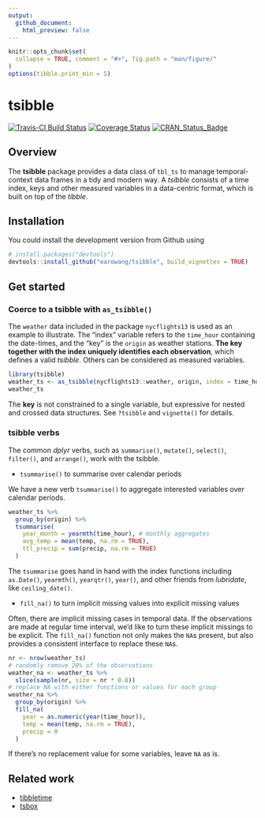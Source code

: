 ```yaml
---
output:
  github_document:
    html_preview: false
---
```


<!-- README.md is generated from README.Rmd. Please edit that file -->

```r
knitr::opts_chunk$set(
  collapse = TRUE, comment = "#>", fig.path = "man/figure/"
)
options(tibble.print_min = 5)
```

# tsibble

[![Travis-CI Build Status](https://travis-ci.org/earowang/tsibble.svg?branch=master)](https://travis-ci.org/earowang/tsibble)
[![Coverage Status](https://img.shields.io/codecov/c/github/earowang/tsibble/master.svg)](https://codecov.io/github/earowang/tsibble?branch=master)
[![CRAN_Status_Badge](http://www.r-pkg.org/badges/version/tsibble)](https://cran.r-project.org/package=tsibble)

## Overview

The **tsibble** package provides a data class of `tbl_ts` to manage temporal-context data frames in a tidy and modern way. A *tsibble* consists of a time index, keys and other measured variables in a data-centric format, which is built on top of the *tibble*.

## Installation

You could install the development version from Github using

```r
# install.packages("devtools")
devtools::install_github("earowang/tsibble", build_vignettes = TRUE)
```

## Get started

### Coerce to a tsibble with `as_tsibble()`

The `weather` data included in the package `nycflights13` is used as an example to illustrate. The "index" variable refers to the `time_hour` containing the date-times, and the "key" is the `origin` as weather stations. **The key together with the index uniquely identifies each observation**, which defines a valid *tsibble*. Others can be considered as measured variables.

```r
library(tsibble)
weather_ts <- as_tsibble(nycflights13::weather, origin, index = time_hour)
weather_ts
```

The **key** is not constrained to a single variable, but expressive for nested and crossed data structures. See `?tsibble` and `vignette()` for details.

### tsibble verbs

The common *dplyr* verbs, such as `summarise()`, `mutate()`, `select()`, `filter()`, and `arrange()`, work with the tsibble. 

* `tsummarise()` to summarise over calendar periods

We have a new verb `tsummarise()` to aggregate interested variables over calendar periods.

```r
weather_ts %>%
  group_by(origin) %>%
  tsummarise(
    year_month = yearmth(time_hour), # monthly aggregates
    avg_temp = mean(temp, na.rm = TRUE),
    ttl_precip = sum(precip, na.rm = TRUE)
  )
```

The `tsummarise` goes hand in hand with the index functions including `as.Date()`, `yearmth()`, `yearqtr()`, `year()`, and other friends from *lubridate*, like `ceiling_date()`.

* `fill_na()` to turn implicit missing values into explicit missing values

Often, there are implicit missing cases in temporal data. If the observations are made at regular time interval, we'd like to turn these implicit missings to be explicit. The `fill_na()` function not only makes the `NA`s present, but also provides a consistent interface to replace these `NA`s.

```r
nr <- nrow(weather_ts)
# randomly remove 20% of the observations
weather_na <- weather_ts %>%
  slice(sample(nr, size = nr * 0.8))
# replace NA with either functions or values for each group
weather_na %>%
  group_by(origin) %>%
  fill_na(
    year = as.numeric(year(time_hour)),
    temp = mean(temp, na.rm = TRUE),
    precip = 0
  )
```

If there's no replacement value for some variables, leave `NA` as is.

## Related work

* [tibbletime](https://github.com/business-science/tibbletime)
* [tsbox](https://github.com/christophsax/tsbox)
